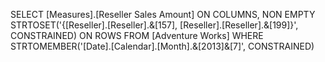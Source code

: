 SELECT	[Measures].[Reseller Sales Amount] ON COLUMNS,
		NON EMPTY 
		STRTOSET('{[Reseller].[Reseller].&[157], [Reseller].[Reseller].&[199]}', CONSTRAINED)
		ON ROWS
FROM 
	[Adventure Works]
WHERE
	STRTOMEMBER('[Date].[Calendar].[Month].&[2013]&[7]', CONSTRAINED)
